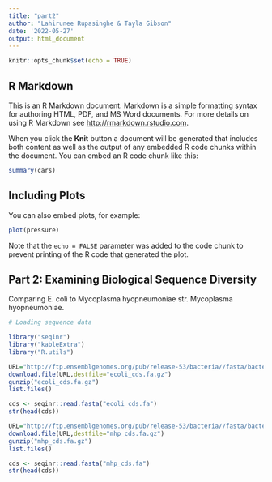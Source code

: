 ```yaml
---
title: "part2"
author: "Lahirunee Rupasinghe & Tayla Gibson"
date: '2022-05-27'
output: html_document
---
```


```r
knitr::opts_chunk$set(echo = TRUE)
```

## R Markdown

This is an R Markdown document. Markdown is a simple formatting syntax for authoring HTML, PDF, and MS Word documents. For more details on using R Markdown see <http://rmarkdown.rstudio.com>.

When you click the **Knit** button a document will be generated that includes both content as well as the output of any embedded R code chunks within the document. You can embed an R code chunk like this:

```r
summary(cars)
```

## Including Plots

You can also embed plots, for example:

```r
plot(pressure)
```

Note that the `echo = FALSE` parameter was added to the code chunk to prevent printing of the R code that generated the plot.

## Part 2: Examining Biological Sequence Diversity

Comparing E. coli to Mycoplasma hyopneumoniae str. Mycoplasma hyopneumoniae.

```r
# Loading sequence data

library("seqinr")
library("kableExtra")
library("R.utils")

URL="http://ftp.ensemblgenomes.org/pub/release-53/bacteria//fasta/bacteria_0_collection/escherichia_coli_str_k_12_substr_mg1655_gca_000005845/cdna/Escherichia_coli_str_k_12_substr_mg1655_gca_000005845.ASM584v2.cdna.all.fa.gz"
download.file(URL,destfile="ecoli_cds.fa.gz")
gunzip("ecoli_cds.fa.gz")
list.files()

cds <- seqinr::read.fasta("ecoli_cds.fa")
str(head(cds))

URL="http://ftp.ensemblgenomes.org/pub/release-53/bacteria//fasta/bacteria_40_collection/mycoplasma_hyopneumoniae_gca_004768725/cdna/Mycoplasma_hyopneumoniae_gca_004768725.ASM476872v1.cdna.all.fa.gz"
download.file(URL,destfile="mhp_cds.fa.gz")
gunzip("mhp_cds.fa.gz")
list.files()

cds <- seqinr::read.fasta("mhp_cds.fa")
str(head(cds))
```
